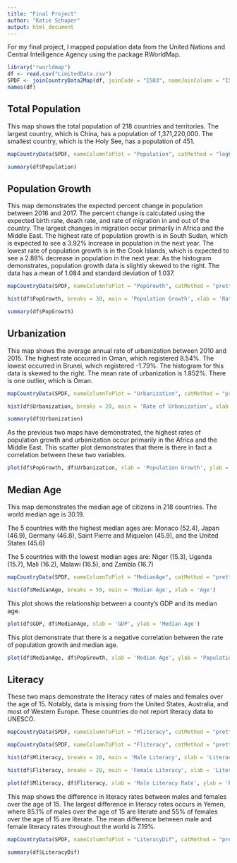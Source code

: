 ```yaml
---
title: "Final Project"
author: "Katie Schaper"
output: html_document
---
```


For my final project, I mapped population data from the United Nations and Central Intelligence Agency using the package RWorldMap.

```r
library("rworldmap")
df <- read.csv("LimitedData.csv")
SPDF <- joinCountryData2Map(df, joinCode = "ISO3", nameJoinColumn = "ISO3")
names(df)
```

## Total Population
This map shows the total population of 218 countries and territories. The largest country, which is China, has a population of 1,371,220,000. The smallest country, which is the Holy See, has a population of 451.

```r
mapCountryData(SPDF, nameColumnToPlot = "Population", catMethod = "logFixedWidth", mapTitle = 'Total Population')
```
```r
summary(df$Population)
```
## Population Growth
This map demonstrates the expected percent change in population between 2016 and 2017. The percent change is calculated using the expected birth rate, death rate, and rate of migration in and out of the country. The largest changes in migration occur primarily in Africa and the Middle East. The highest rate of population growth is in South Sudan, which is expected to see a 3.92% increase in population in the next year. The lowest rate of population growth is in the Cook Islands, which is expected to see a 2.88% decrease in population in the next year. As the histogram demonstrates, population growth data is slightly skewed to the right. The data has a mean of 1.084 and standard deviation of 1.037.

```r
mapCountryData(SPDF, nameColumnToPlot = "PopGrowth", catMethod = "pretty", mapTitle = 'Population Growth')
```
```r
hist(df$PopGrowth, breaks = 30, main = 'Population Growth', xlab = 'Rate of Change')
```
```r
summary(df$PopGrowth)
```

## Urbanization
This map shows the average annual rate of urbanization between 2010 and 2015. The highest rate occurred in Oman, which registered 8.54%. The lowest occurred in Brunei, which registered -1.79%. The histogram for this data is skewed to the right. The mean rate of urbanization is 1.852%. There is one outlier, which is Oman.

```r
mapCountryData(SPDF, nameColumnToPlot = "Urbanization", catMethod = "pretty", mapTitle = 'Rate of Urbanization')
```
```r
hist(df$Urbanization, breaks = 20, main = 'Rate of Urbanization', xlab = 'Rate of Urbanization')
```
```r
summary(df$Urbanization)
```

As the previous two maps have demonstrated, the highest rates of population growth and urbanization occur primarily in the Africa and the Middle East. This scatter plot demonstrates that there is there in fact a correlation between these two variables.

```r
plot(df$PopGrowth, df$Urbanization, xlab = 'Population Growth', ylab = 'Rate of Urbanization')
```

## Median Age
This map demonstrates the median age of citizens in 218 countries. The world median age is 30.19.

The 5 countries with the highest median ages are: Monaco	(52.4), Japan	(46.9), Germany	(46.8), Saint Pierre and Miquelon		(45.9), and the United States	(45.6)

The 5 countries with the lowest median ages are: Niger	(15.3), Uganda	(15.7), Mali (16.2), Malawi (16.5), and Zambia	(16.7) 

```r
mapCountryData(SPDF, nameColumnToPlot = "MedianAge", catMethod = "pretty", mapTitle = 'Median Age')
```
```r
hist(df$MedianAge, breaks = 50, main = 'Median Age', xlab = 'Age')
```

This plot shows the relationship between a county's GDP and its median age.

```r
plot(df$GDP, df$MedianAge, xlab = 'GDP', ylab = 'Median Age')
```

This plot demonstrate that there is a negative correlation between the rate of population growth and median age.

```r
plot(df$MedianAge, df$PopGrowth, xlab = 'Median Age', ylab = 'Population Growth')
```

## Literacy
These two maps demonstrate the literacy rates of males and females over the age of 15. Notably, data is missing from the United States, Australia, and most of Western Europe. These countries do not report literacy data to UNESCO.

```r
mapCountryData(SPDF, nameColumnToPlot = "Mliteracy", catMethod = "pretty", mapTitle = 'Male Literacy Rate')
```
```r
mapCountryData(SPDF, nameColumnToPlot = "Fliteracy", catMethod = "pretty", mapTitle = 'Female Literacy Rate')
```

```r
hist(df$Mliteracy, breaks = 20, main = 'Male Literacy', xlab = 'Literacy Rate')
```
```r
hist(df$Fliteracy, breaks = 20, main = 'Female Literacy', xlab = 'Literacy Rate')
```
```r
plot(df$Mliteracy, df$Fliteracy, xlab = 'Male Literacy Rate', ylab = 'Female Literacy Rate')
```

This map shows the difference in literacy rates between males and females over the age of 15. The largest difference in literacy rates occurs in Yemen, where 85.1% of males over the age of 15 are literate and 55% of females over the age of 15 are literate. The mean difference between male and female literacy rates throughout the world is 7.19%. 

```r
mapCountryData(SPDF, nameColumnToPlot = "LiteracyDif", catMethod = "pretty", mapTitle = 'Difference in Literacy Rate Between Males and Females')
```
```r
summary(df$LiteracyDif)
```




 